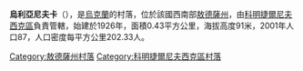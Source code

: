 {{Unreferenced|time=2018-08-10T12:04:05+00:00}}
{{coord|46|50|57|N|30|51|43|E|scale:30000|display=title}}

'''烏利亞尼夫卡'''（{{lang-uk|Улянівка}}），是[[烏克蘭|烏克蘭]]的村落，位於該國西南部[[敖德薩州|敖德薩州]]，由[[科明捷爾尼夫西克區|科明捷爾尼夫西克區]]負責管轄，始建於1926年，面積0.43平方公里，海拔高度91米，2001年人口87，人口密度每平方公里202.33人。

{{DEFAULTSORT:Улянівка}}
[[Category:敖德薩州村落|Category:敖德薩州村落]]
[[Category:科明捷爾尼夫西克區村落|Category:科明捷爾尼夫西克區村落]]


{{Odessa-geo-stub}}